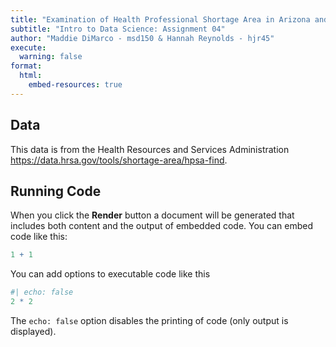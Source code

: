 ```yaml
---
title: "Examination of Health Professional Shortage Area in Arizona and New Mexico"
subtitle: "Intro to Data Science: Assignment 04"
author: "Maddie DiMarco - msd150 & Hannah Reynolds - hjr45"
execute: 
  warning: false
format:
  html:
    embed-resources: true
---
```


## Data

This data is from the Health Resources and Services Administration  <https://data.hrsa.gov/tools/shortage-area/hpsa-find>.

## Running Code

When you click the **Render** button a document will be generated that includes both content and the output of embedded code. You can embed code like this:

```r
1 + 1
```

You can add options to executable code like this

```r
#| echo: false
2 * 2
```

The `echo: false` option disables the printing of code (only output is displayed).
